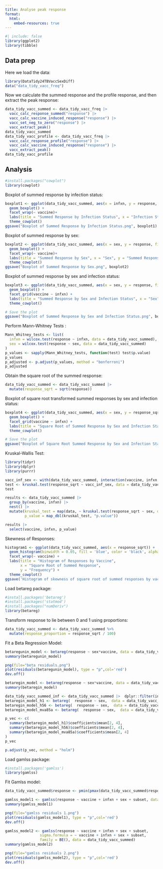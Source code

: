 ```yaml
---
title: Analyse peak response
format:
  html:
    embed-resources: true
---
```


```r
#| include: false
library(ggplot2)
library(tibble)
```


## Data prep

Here we load the data:

```r
library(DataTidy24TBVaccSexDiff)
data("data_tidy_vacc_freq")
```

Now we calculate the summed response and the profile response, and then extract the peak response:

```r
data_tidy_vacc_summed <- data_tidy_vacc_freq |>
  vacc_calc_response_summed("response") |>
  vacc_calc_vaccine_induced_response("response") |>
  vacc_set_neg_to_zero("response") |>
  vacc_extract_peak()
data_tidy_vacc_summed
data_tidy_vacc_profile <- data_tidy_vacc_freq |>
  vacc_calc_response_profile("response") |>
  vacc_calc_vaccine_induced_response("response") |>
  vacc_extract_peak()
data_tidy_vacc_profile
```

## Analysis

```r
#install.packages("cowplot")
library(cowplot)
```

Boxplot of summed response by infection status:

```r
boxplot1 <- ggplot(data_tidy_vacc_summed, aes(x = infxn, y = response, fill = infxn)) +
  geom_boxplot() +
  facet_wrap(~ vaccine)+
  labs(title = "Summed Response by Infection Status", x = "Infection Status", y = "Summed Response") +
  theme_cowplot()
ggsave("Boxplot of Summed Response by Infection Status.png", boxplot1)
```

Boxplot of summed response by sex:

```r
boxplot2 <- ggplot(data_tidy_vacc_summed, aes(x = sex, y = response, fill = sex)) +
  geom_boxplot() +
  facet_wrap(~ vaccine)+
  labs(title = "Summed Response by Sex", x = "Sex", y = "Summed Response") +
  theme_cowplot()
ggsave("Boxplot of Summed Response by Sex.png", boxplot2)
```

Boxplot of summed response by sex and infection status:

```r
boxplot3 <- ggplot(data_tidy_vacc_summed, aes(x = sex, y = response, fill = sex)) +
  geom_boxplot() +
  facet_grid(vaccine ~ infxn) +
  labs(title = "Summed Response by Sex and Infection Status", x = "Sex", y = "Summed Response") +
  theme_cowplot()

# Save the plot
ggsave("Boxplot of Summed Response by Sex and Infection Status.png", boxplot3)
```

Perform Mann-Whitney Tests :

```r
Mann_Whitney_tests <- list(
  infxn = wilcox.test(response ~ infxn, data = data_tidy_vacc_summed),
  sex = wilcox.test(response ~ sex, data = data_tidy_vacc_summed)
)
p_values <- sapply(Mann_Whitney_tests, function(test) test$p.value)
p_values
p_adjusted <- p.adjust(p_values, method = "bonferroni")
p_adjusted
```

Obtain the square root of the summed response:

```r
data_tidy_vacc_summed <- data_tidy_vacc_summed |>
  mutate(response_sqrt = sqrt(response))
```

Boxplot of square root transformed summed responses by sex and infection status:

```r
boxplot4 <- ggplot(data_tidy_vacc_summed, aes(x = sex, y = response_sqrt, fill = sex)) +
  geom_boxplot() +
  facet_grid(vaccine ~ infxn) +
  labs(title = "Square Root of Summed Response by Sex and Infection Status", x = "Sex", y = "Square Root of Summed Response") +
  theme_cowplot()

# Save the plot
ggsave("Boxplot of Square Root Summed Response by Sex and Infection Status.png", boxplot4)
```

Kruskal-Wallis Test:

```r
library(tidyr)
library(dplyr)
library(purrr)

vacc_inf_sex <- with(data_tidy_vacc_summed, interaction(vaccine, infxn, sex))
test <- kruskal.test(response_sqrt ~ vacc_inf_sex, data = data_tidy_vacc_summed)
test

results <- data_tidy_vacc_summed |>
  group_by(vaccine, infxn) |>
  nest() |>
  mutate(kruskal_test = map(data, ~ kruskal.test(response_sqrt ~ sex, data = .x)),
         p_value = map_dbl(kruskal_test, "p.value"))

results |>
  select(vaccine, infxn, p_value)
```

Skewness of Responses:

```r
histogram1 <- ggplot(data_tidy_vacc_summed, aes(x = response_sqrt)) +
  geom_histogram(binwidth = 0.05, fill = 'blue', color = 'black', alpha = 0.7) +
  facet_wrap(~ vaccine) +
  labs(title = "Histogram of Responses by Vaccine",
       x = "Square Root of Summed Response",
       y = "Frequency") +
  theme_cowplot()
ggsave('Histogram of skewness of square root of summed responses by vaccine.png',histogram1)     
```

Load betareg package:

```r
#install.packages('betareg')
#install.packages('statmod')
#install.packages("numDeriv")
library(betareg)
```

Transform response to lie between 0 and 1 using proportions:

```r
data_tidy_vacc_summed <- data_tidy_vacc_summed %>%
  mutate(response_proportion = response_sqrt / 100)
```

Fit a Beta Regression Model:

```r
betaregunin_model <- betareg(response ~ sex*vaccine, data = data_tidy_vacc_summed|> dplyr::filter(infxn == "uninfected"))
summary(betaregunin_model)

png(file="beta residuals.png")
plot(residuals(betaregunin_model), type = "p",col='red')
dev.off()

betaregin_model <- betareg(response ~ sex*vaccine, data = data_tidy_vacc_summed|> dplyr::filter(infxn == "infected"))
summary(betaregin_model)
```

```r
data_tidy_vacc_summed_inf <- data_tidy_vacc_summed |>  dplyr::filter(infxn == "infected") 
betaregin_model_h1 <- betareg(  response ~ sex,  data = data_tidy_vacc_summed_inf |>    dplyr::filter(vaccine == "h1")) 
betaregin_model_h56 <- betareg(  response ~ sex,  data = data_tidy_vacc_summed_inf |>    dplyr::filter(vaccine == "h56")) 
betaregin_model_mva85a <- betareg(  response ~ sex,  data = data_tidy_vacc_summed_inf |>    dplyr::filter(vaccine == "mva85a"))

p_vec <- c(
  summary(betaregin_model_h1)$coefficients$mean[2, 4],
  summary(betaregin_model_h56)$coefficients$mean[2, 4],
  summary(betaregin_model_mva85a)$coefficients$mean[2, 4]
)
p_vec

p.adjust(p_vec, method = "holm")
```

Load gamlss package:

```r
#install.packages('gamlss')
library(gamlss)
```

Fit Gamlss model:

```r
data_tidy_vacc_summed$response <- pmin(pmax(data_tidy_vacc_summed$response, .Machine$double.eps), 1 - .Machine$double.eps)

gamlss_model1 <- gamlss(response ~ vaccine + infxn + sex + subset, data = data_tidy_vacc_summed)
summary(gamlss_model1)

png(file="gamlss residuals 1.png")
plot(residuals(gamlss_model1), type = "p",col='red')
dev.off()

gamlss_model2 <- gamlss(response ~ vaccine + infxn + sex + subset, 
                sigma.formula = ~ vaccine + infxn + sex + subset, 
                family = BE(), data = data_tidy_vacc_summed)
summary(gamlss_model2)

png(file="gamlss residuals 2.png")
plot(residuals(gamlss_model2), type = "p",col='red')
dev.off()
```

